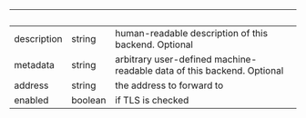 
| &nbsp;      | &nbsp;  | &nbsp;                                                                 |
| ----------- | ------- | ---------------------------------------------------------------------- |
| description | string  | human-readable description of this backend. Optional                   |
| metadata    | string  | arbitrary user-defined machine-readable data of this backend. Optional |
| address     | string  | the address to forward to                                              |
| enabled     | boolean | if TLS is checked                                                      |

